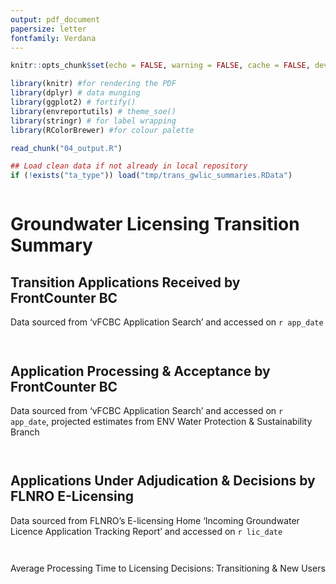```yaml
---
output: pdf_document
papersize: letter
fontfamily: Verdana
---
```



```r
knitr::opts_chunk$set(echo = FALSE, warning = FALSE, cache = FALSE, dev = "cairo_pdf")

library(knitr) #for rendering the PDF
library(dplyr) # data munging
library(ggplot2) # fortify()
library(envreportutils) # theme_soe()
library(stringr) # for label wrapping
library(RColorBrewer) #for colour palette

read_chunk("04_output.R")

## Load clean data if not already in local repository
if (!exists("ta_type")) load("tmp/trans_gwlic_summaries.RData")
```


```r
```
<!--\pagenumbering{gobble}-->


# Groundwater Licensing Transition Summary

\vspace{18pt}

## Transition Applications Received by FrontCounter BC

Data sourced from 'vFCBC Application Search' and accessed on `r app_date`

\vspace{24pt}
  
```r

```

\vspace{48pt}

```r

```

\newpage

## Application Processing & Acceptance by FrontCounter BC

Data sourced from 'vFCBC Application Search' and accessed on `r app_date`, projected estimates from ENV Water Protection & Sustainability Branch

\vspace{24pt}

```r

```

\vspace{48pt}

```r

```

\newpage

## Applications Under Adjudication & Decisions by FLNRO E-Licensing

Data sourced from FLNRO's E-licensing Home 'Incoming Groundwater Licence Application Tracking Report' and accessed on `r lic_date`

\vspace{12pt}

```r

```

\vspace{14pt}

```r

```


\newpage

Average Processing Time to Licensing Decisions: Transitioning & New Users

